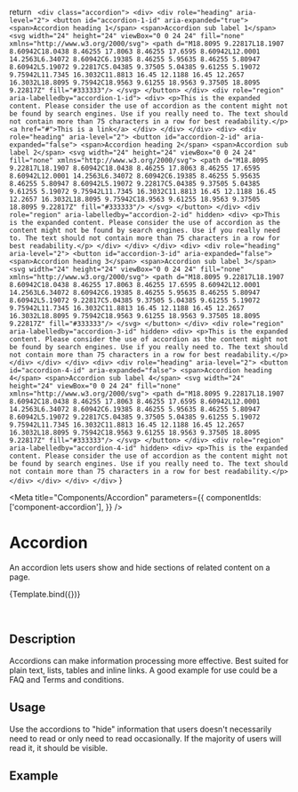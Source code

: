 
  return `
    <div class="accordion">
      <div>
        <div role="heading" aria-level="2">
          <button id="accordion-1-id" aria-expanded="true">
            <span>Accordion heading 1</span>
            <span>Accordion sub label 1</span>
            <svg width="24" height="24" viewBox="0 0 24 24" fill="none" xmlns="http://www.w3.org/2000/svg">
              <path d="M18.8095 9.22817L18.1907 8.60942C18.0438 8.46255 17.8063 8.46255 17.6595 8.60942L12.0001 14.2563L6.34072 8.60942C6.19385 8.46255 5.95635 8.46255 5.80947 8.60942L5.19072 9.22817C5.04385 9.37505 5.04385 9.61255 5.19072 9.75942L11.7345 16.3032C11.8813 16.45 12.1188 16.45 12.2657 16.3032L18.8095 9.75942C18.9563 9.61255 18.9563 9.37505 18.8095 9.22817Z" fill="#333333"/>
            </svg>
          </button>
        </div>
        <div role="region" aria-labelledby="accordion-1-id">
          <div>
            <p>This is the expanded content. Please consider the use of accordion as the content might not be found by search engines. Use if you really need to. The text should not contain more than 75 characters in a row for best readability.</p>
            <a href="#">This is a link</a>
          </div>
        </div>
      </div>
      <div>
        <div role="heading" aria-level="2">
          <button id="accordion-2-id" aria-expanded="false">
            <span>Accordion heading 2</span>
            <span>Accordion sub label 2</span>
            <svg width="24" height="24" viewBox="0 0 24 24" fill="none" xmlns="http://www.w3.org/2000/svg">
              <path d="M18.8095 9.22817L18.1907 8.60942C18.0438 8.46255 17.8063 8.46255 17.6595 8.60942L12.0001 14.2563L6.34072 8.60942C6.19385 8.46255 5.95635 8.46255 5.80947 8.60942L5.19072 9.22817C5.04385 9.37505 5.04385 9.61255 5.19072 9.75942L11.7345 16.3032C11.8813 16.45 12.1188 16.45 12.2657 16.3032L18.8095 9.75942C18.9563 9.61255 18.9563 9.37505 18.8095 9.22817Z" fill="#333333"/>
            </svg>
          </button>
        </div>
        <div role="region" aria-labelledby="accordion-2-id" hidden>
          <div>
            <p>This is the expanded content. Please consider the use of accordion as the content might not be found by search engines. Use if you really need to. The text should not contain more than 75 characters in a row for best readability.</p>
          </div>
        </div>
        </div>
      <div>
        <div role="heading" aria-level="2">
          <button id="accordion-3-id" aria-expanded="false">
            <span>Accordion heading 3</span>
            <span>Accordion sub label 3</span>
            <svg width="24" height="24" viewBox="0 0 24 24" fill="none" xmlns="http://www.w3.org/2000/svg">
              <path d="M18.8095 9.22817L18.1907 8.60942C18.0438 8.46255 17.8063 8.46255 17.6595 8.60942L12.0001 14.2563L6.34072 8.60942C6.19385 8.46255 5.95635 8.46255 5.80947 8.60942L5.19072 9.22817C5.04385 9.37505 5.04385 9.61255 5.19072 9.75942L11.7345 16.3032C11.8813 16.45 12.1188 16.45 12.2657 16.3032L18.8095 9.75942C18.9563 9.61255 18.9563 9.37505 18.8095 9.22817Z" fill="#333333"/>
            </svg>
          </button>
        </div>
        <div role="region" aria-labelledby="accordion-3-id" hidden>
          <div>
            <p>This is the expanded content. Please consider the use of accordion as the content might not be found by search engines. Use if you really need to. The text should not contain more than 75 characters in a row for best readability.</p>
          </div>
        </div>
        </div>
      <div>
        <div role="heading" aria-level="2">
          <button id="accordion-4-id" aria-expanded="false">
            <span>Accordion heading 4</span>
            <span>Accordion sub label 4</span>
            <svg width="24" height="24" viewBox="0 0 24 24" fill="none" xmlns="http://www.w3.org/2000/svg">
              <path d="M18.8095 9.22817L18.1907 8.60942C18.0438 8.46255 17.8063 8.46255 17.6595 8.60942L12.0001 14.2563L6.34072 8.60942C6.19385 8.46255 5.95635 8.46255 5.80947 8.60942L5.19072 9.22817C5.04385 9.37505 5.04385 9.61255 5.19072 9.75942L11.7345 16.3032C11.8813 16.45 12.1188 16.45 12.2657 16.3032L18.8095 9.75942C18.9563 9.61255 18.9563 9.37505 18.8095 9.22817Z" fill="#333333"/>
            </svg>
          </button>
        </div>
        <div role="region" aria-labelledby="accordion-4-id" hidden>
          <div>
            <p>This is the expanded content. Please consider the use of accordion as the content might not be found by search engines. Use if you really need to. The text should not contain more than 75 characters in a row for best readability.</p>
          </div>
        </div>
      </div>
    </div>`
}

<Meta
  title="Components/Accordion"
  parameters={{
    componentIds: ['component-accordion'],
  }}
/>

# Accordion

An accordion lets users show and hide sections of related content on a page.

<Story name="Accordion">{Template.bind({})}</Story>

<br />

## Description

Accordions can make information processing more effective. Best suited for plain text, lists, tables and inline links. A good example for use could be a FAQ and Terms and conditions.

## Usage

Use the accordions to "hide" information that users doesn't necessarily need to read or only need to read occasionally. If the majority of users will read it, it should be visible.

## Example

<Canvas>
  <Story id="components-accordion--accordion" />
</Canvas>


